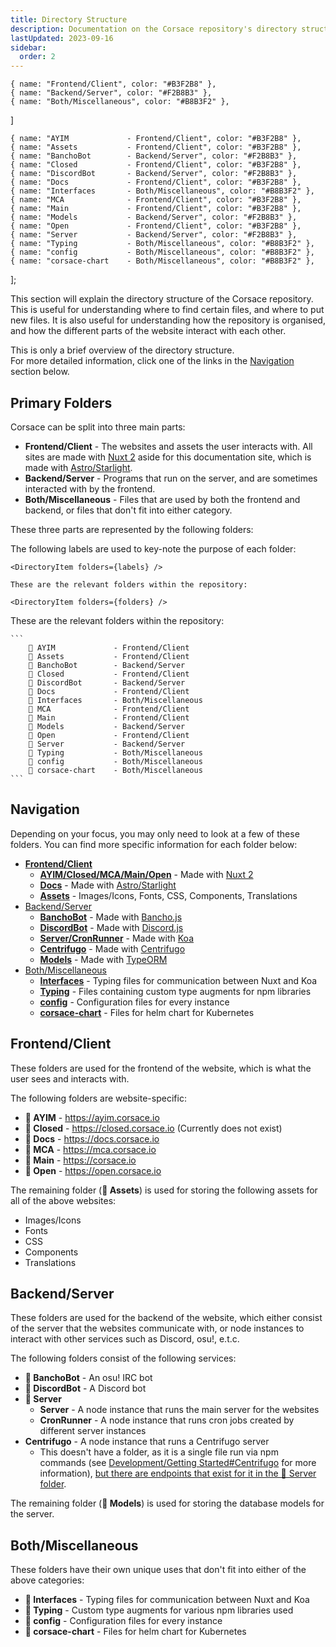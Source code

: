 ```yaml
---
title: Directory Structure
description: Documentation on the Corsace repository's directory structure.
lastUpdated: 2023-09-16
sidebar:
  order: 2
---
```



    { name: "Frontend/Client", color: "#B3F2B8" },
    { name: "Backend/Server", color: "#F2B8B3" },
    { name: "Both/Miscellaneous", color: "#B8B3F2" },
]

    { name: "AYIM             - Frontend/Client", color: "#B3F2B8" },
    { name: "Assets           - Frontend/Client", color: "#B3F2B8" },
    { name: "BanchoBot        - Backend/Server", color: "#F2B8B3" },
    { name: "Closed           - Frontend/Client", color: "#B3F2B8" },
    { name: "DiscordBot       - Backend/Server", color: "#F2B8B3" },
    { name: "Docs             - Frontend/Client", color: "#B3F2B8" },
    { name: "Interfaces       - Both/Miscellaneous", color: "#B8B3F2" },
    { name: "MCA              - Frontend/Client", color: "#B3F2B8" },
    { name: "Main             - Frontend/Client", color: "#B3F2B8" },
    { name: "Models           - Backend/Server", color: "#F2B8B3" },
    { name: "Open             - Frontend/Client", color: "#B3F2B8" },
    { name: "Server           - Backend/Server", color: "#F2B8B3" },
    { name: "Typing           - Both/Miscellaneous", color: "#B8B3F2" },
    { name: "config           - Both/Miscellaneous", color: "#B8B3F2" },
    { name: "corsace-chart    - Both/Miscellaneous", color: "#B8B3F2" },
];

This section will explain the directory structure of the Corsace repository. This is useful for understanding where to find certain files, and where to put new files. It is also useful for understanding how the repository is organised, and how the different parts of the website interact with each other.

This is only a brief overview of the directory structure.\
For more detailed information, click one of the links in the [Navigation](#navigation) section below.

## Primary Folders

Corsace can be split into three main parts:

* **Frontend/Client** - The websites and assets the user interacts with. All sites are made with [Nuxt 2](https://v2.nuxt.com/) aside for this documentation site, which is made with [Astro/Starlight](https://starlight.astro.build/).
* **Backend/Server** - Programs that run on the server, and are sometimes interacted with by the frontend.
* **Both/Miscellaneous** - Files that are used by both the frontend and backend, or files that don't fit into either category.

These three parts are represented by the following folders:

<Tabs>
  <TabItem label="Colour Coded">
    The following labels are used to key-note the purpose of each folder:

    <DirectoryItem folders={labels} />

    These are the relevant folders within the repository:

    <DirectoryItem folders={folders} />
  </TabItem>

  <TabItem label="Raw">
    These are the relevant folders within the repository:

    ```
        📁 AYIM             - Frontend/Client
        📁 Assets           - Frontend/Client
        📁 BanchoBot        - Backend/Server
        📁 Closed           - Frontend/Client
        📁 DiscordBot       - Backend/Server
        📁 Docs             - Frontend/Client
        📁 Interfaces       - Both/Miscellaneous
        📁 MCA              - Frontend/Client
        📁 Main             - Frontend/Client
        📁 Models           - Backend/Server
        📁 Open             - Frontend/Client
        📁 Server           - Backend/Server
        📁 Typing           - Both/Miscellaneous
        📁 config           - Both/Miscellaneous
        📁 corsace-chart    - Both/Miscellaneous
    ```
  </TabItem>
</Tabs>

## Navigation

<WorkInProgress section="navigation" />

Depending on your focus, you may only need to look at a few of these folders. You can find more specific information for each folder below:

* **[Frontend/Client](#frontendclient)**
  * **[AYIM/Closed/MCA/Main/Open](../client/guide/web-running-environment)** - Made with [Nuxt 2](https://v2.nuxt.com/)
  * **[Docs](../client/guide/docs-running-environment)** - Made with [Astro/Starlight](https://starlight.astro.build/)
  * **[Assets](#)** - Images/Icons, Fonts, CSS, Components, Translations
* [Backend/Server](#backendserver)
  * **[BanchoBot](#)** - Made with [Bancho.js](https://bancho.js.org/)
  * **[DiscordBot](#)** - Made with [Discord.js](https://discord.js.org/)
  * **[Server/CronRunner](#)** - Made with [Koa](https://koajs.com/)
  * **[Centrifugo](#)** - Made with [Centrifugo](https://centrifugal.dev/)
  * **[Models](#)** - Made with [TypeORM](https://typeorm.io/)
* [Both/Miscellaneous](#bothmiscellaneous)
  * **[Interfaces](#)** - Typing files for communication between Nuxt and Koa
  * **[Typing](#)** - Files containing custom type augments for npm libraries
  * **[config](#)** - Configuration files for every instance
  * **[corsace-chart](#)** - Files for helm chart for Kubernetes

## Frontend/Client

These folders are used for the frontend of the website, which is what the user sees and interacts with.

The following folders are website-specific:

* **📁 AYIM** - https://ayim.corsace.io
* **📁 Closed** - https://closed.corsace.io (Currently does not exist)
* **📁 Docs** - https://docs.corsace.io
* **📁 MCA** - https://mca.corsace.io
* **📁 Main** - https://corsace.io
* **📁 Open** - https://open.corsace.io

The remaining folder (**📁 Assets**) is used for storing the following assets for all of the above websites:

* Images/Icons
* Fonts
* CSS
* Components
* Translations

## Backend/Server

<WorkInProgress section="backend/server" />

These folders are used for the backend of the website, which either consist of the server that the websites communicate with, or node instances to interact with other services such as Discord, osu!, e.t.c.

The following folders consist of the following services:

* **📁 BanchoBot** - An osu! IRC bot
* **📁 DiscordBot** - A Discord bot
* **📁 Server**
  * **Server** - A node instance that runs the main server for the websites
  * **CronRunner** - A node instance that runs cron jobs created by different server instances
* **Centrifugo** - A node instance that runs a Centrifugo server
  * This doesn't have a folder, as it is a single file run via npm commands (see [Development/Getting Started#Centrifugo](/en/development/#centrifugo) for more information), [but there are endpoints that exist for it in the 📁 Server folder](#).

The remaining folder (**📁 Models**) is used for storing the database models for the server.

## Both/Miscellaneous

These folders have their own unique uses that don't fit into either of the above categories:

* **📁 Interfaces** - Typing files for communication between Nuxt and Koa
* **📁 Typing** - Custom type augments for various npm libraries used
* **📁 config** - Configuration files for every instance
* **📁 corsace-chart** - Files for helm chart for Kubernetes
